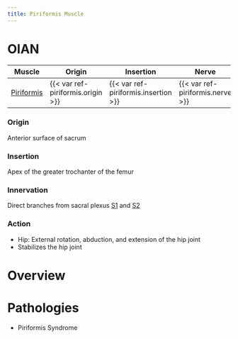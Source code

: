 ```yaml
---
title: Piriformis Muscle
---
```


# OIAN

| Muscle  | Origin | Insertion | Nerve | Action |
|------|--------|-------|----------|--------|
| [Piriformis]({{< var ref-piriformis.path >}}) | {{< var ref-piriformis.origin >}} | {{< var ref-piriformis.insertion >}} | {{< var ref-piriformis.nerve >}} | {{< var ref-piriformis.action >}} |

:::{layout-ncol="4"}

### Origin
Anterior surface of sacrum

### Insertion

Apex of the greater trochanter of the femur

### Innervation

Direct branches from sacral plexus [S1]({{< var ref-nerve-root.s1 >}}) and [S2]({{< var ref-nerve-root.s2 >}})

### Action

- Hip: External rotation, abduction, and extension of the hip joint
- Stabilizes the hip joint


:::

# Overview


# Pathologies

- Piriformis Syndrome